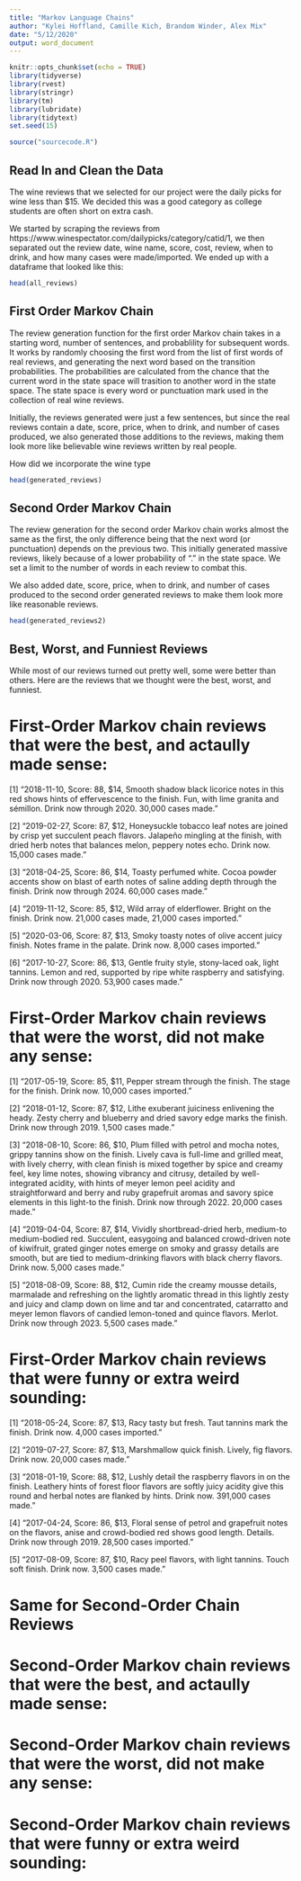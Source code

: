 ```yaml
---
title: "Markov Language Chains"
author: "Kylei Hoffland, Camille Kich, Brandom Winder, Alex Mix"
date: "5/12/2020"
output: word_document
---
```


```r
knitr::opts_chunk$set(echo = TRUE)
library(tidyverse)
library(rvest)
library(stringr)
library(tm)
library(lubridate)
library(tidytext)
set.seed(15)
```

```r
source("sourcecode.R")
```

## Read In and Clean the Data

The wine reviews that we selected for our project were the daily picks for wine less than $15. We decided this was a good category as college students are often short on extra cash.

We started by scraping the reviews from https://www.winespectator.com/dailypicks/category/catid/1, we then separated out the review date, wine name, score, cost, review, when to drink, and how many cases were made/imported.
We ended up with a dataframe that looked like this:

```r
head(all_reviews)
```

## First Order Markov Chain

The review generation function for the first order Markov chain takes in a starting word, number of sentences, and probablility for subsequent words. It works by randomly choosing the first word from the list of first words of real reviews, and generating the next word based on the transition probabilities. The probabilities are calculated from the chance that the current word in the state space will trasition to another word in the state space. The state space is every word or punctuation mark used in the collection of real wine reviews.

Initially, the reviews generated were just a few sentences, but since the real reviews contain a date, score, price, when to drink, and number of cases produced, we also generated those additions to the reviews, making them look more like believable wine reviews written by real people.

How did we incorporate the wine type

```r
head(generated_reviews)
```

## Second Order Markov Chain

The review generation for the second order Markov chain works almost the same as the first, the only difference being that the next word (or punctuation) depends on the previous two. This initially generated massive reviews, likely because of a lower probability of "." in the state space. We set a limit to the number of words in each review to combat this.

We also added date, score, price, when to drink, and number of cases produced to the second order generated reviews to make them look more like reasonable reviews.

```r
head(generated_reviews2)
```

## Best, Worst, and Funniest Reviews

While most of our reviews turned out pretty well, some were better than others. Here are the reviews that we thought were the best, worst, and funniest.

# First-Order Markov chain reviews that were the best, and actaully made sense:

[1] "2018-11-10, Score: 88, $14, Smooth shadow black licorice notes in this red shows hints of effervescence to the finish. Fun, with lime granita and sémillon. Drink now through 2020. 30,000 cases made."

[2] "2019-02-27, Score: 87, $12, Honeysuckle tobacco leaf notes are joined by crisp yet succulent peach flavors. Jalapeño mingling at the finish, with dried herb notes that balances melon, peppery notes echo. Drink now. 15,000 cases made."

[3] "2018-04-25, Score: 86, $14, Toasty perfumed white. Cocoa powder accents show on blast of earth notes of saline adding depth through the finish. Drink now through 2024. 60,000 cases made."

[4] "2019-11-12, Score: 85, $12, Wild array of elderflower. Bright on the finish. Drink now. 21,000 cases made, 21,000 cases imported."

[5] "2020-03-06, Score: 87, $13, Smoky toasty notes of olive accent juicy finish. Notes frame in the palate. Drink now. 8,000 cases imported."

[6] "2017-10-27, Score: 86, $13, Gentle fruity style, stony-laced oak, light tannins. Lemon and red, supported by ripe white raspberry and satisfying. Drink now through 2020. 53,900 cases made." 

# First-Order Markov chain reviews that were the worst, did not make any sense:

[1] "2017-05-19, Score: 85, $11, Pepper stream through the finish. The stage for the finish. Drink now. 10,000 cases imported."

[2] "2018-01-12, Score: 87, $12, Lithe exuberant juiciness enlivening the heady. Zesty cherry and blueberry and dried savory edge marks the finish. Drink now through 2019. 1,500 cases made."

[3] "2018-08-10, Score: 86, $10, Plum filled with petrol and mocha notes, grippy tannins show on the finish. Lively cava is full-lime and grilled meat, with lively cherry, with clean finish is mixed together by spice and creamy feel, key lime notes, showing vibrancy and citrusy, detailed by well-integrated acidity, with hints of meyer lemon peel acidity and straightforward and berry and ruby grapefruit aromas and savory spice elements in this light-to the finish. Drink now through 2022. 20,000 cases made."

[4] "2019-04-04, Score: 87, $14, Vividly shortbread-dried herb, medium-to medium-bodied red. Succulent, easygoing and balanced crowd-driven note of kiwifruit, grated ginger notes emerge on smoky and grassy details are smooth, but are tied to medium-drinking flavors with black cherry flavors. Drink now. 5,000 cases made."

[5] "2018-08-09, Score: 88, $12, Cumin ride the creamy mousse details, marmalade and refreshing on the lightly aromatic thread in this lightly zesty and juicy and clamp down on lime and tar and concentrated, catarratto and meyer lemon flavors of candied lemon-toned and quince flavors. Merlot. Drink now through 2023. 5,500 cases made."

# First-Order Markov chain reviews that were funny or extra weird sounding:

[1] "2018-05-24, Score: 87, $13, Racy tasty but fresh. Taut tannins mark the finish. Drink now. 4,000 cases imported."

[2] "2019-07-27, Score: 87, $13, Marshmallow quick finish. Lively, fig flavors. Drink now. 20,000 cases made."

[3] "2018-01-19, Score: 88, $12, Lushly detail the raspberry flavors in on the finish. Leathery hints of forest floor flavors are softly juicy acidity give this round and herbal notes are flanked by hints. Drink now. 391,000 cases made."

[4] "2017-04-24, Score: 86, $13, Floral sense of petrol and grapefruit notes on the flavors, anise and crowd-bodied red shows good length. Details. Drink now through 2019. 28,500 cases imported."

[5] "2017-08-09, Score: 87, $10, Racy peel flavors, with light tannins. Touch soft finish. Drink now. 3,500 cases made."

# Same for Second-Order Chain Reviews

# Second-Order Markov chain reviews that were the best, and actaully made sense:

# Second-Order Markov chain reviews that were the worst, did not make any sense:

# Second-Order Markov chain reviews that were funny or extra weird sounding:


